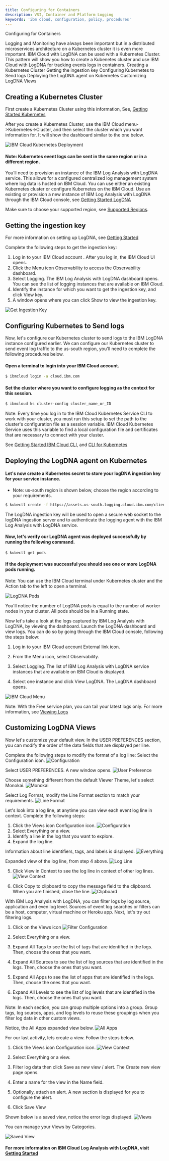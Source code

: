 ```yaml
---
title: Configuring for Containers
description: VSI, Container and Platform Logging
keywords: 'ibm cloud, configuration, policy, procedures'
---
```


<PageDescription>


Configuring for Containers

</PageDescription>
Logging and Monitoring have always been important but in a distributed microservices architecture on a Kubernetes cluster it is even more important. IBM Cloud with LogDNA can be used with a Kubernetes Cluster. This pattern will show you how to create a Kubenetes cluster and use IBM Cloud with LogDNA for tracking events logs in containers. 

<AnchorLinks small>
  <AnchorLink>Creating a Kubernetes Cluster</AnchorLink>
  <AnchorLink>Getting the ingestion key</AnchorLink>
  <AnchorLink>Configuring Kubernetes to Send logs</AnchorLink>
  <AnchorLink>Deploying the LogDNA agent on Kubernetes</AnchorLink>
  <AnchorLink>Customizing LogDNA Views</AnchorLink>
</AnchorLinks>

## Creating a Kubernetes Cluster

First create a Kubernetes Cluster using this information, See, 
[Getting Started Kubernetes](https://cloud.ibm.com/docs/containers?topic=containers-getting-started)


After you create a Kubernetes Cluster, use the IBM Cloud menu->Kubernetes->Cluster, and then select the cluster which you want information for. It will show the dashboard similar to the one below.

![IBM Cloud Kubernetes Deployment](./images/configuredcluster.png "IBM Cloud Kubernetes")
#### Note: Kubernetes event logs can be sent in the same region or in a different region.

You’ll need to provision an instance of the IBM Log Analysis with LogDNA service. This allows for a configured centralized log management system where log data is hosted on IBM Cloud. You can use either an existing Kubernetes cluster or configure Kubernetes on the IBM Cloud.
Use an existing or provision a new instance of IBM Log Analysis with LogDNA through the IBM Cloud console, see [Getting Started LogDNA](https://cloud.ibm.com/docs/Log-Analysis-with-LogDNA?topic=LogDNA-getting-started)

Make sure to choose your supported region, see [Supported Regions](https://cloud.ibm.com/docs/Log-Analysis-with-LogDNA?topic=LogDNA-regions). 


## Getting the ingestion key
For more information on setting up LogDNA, see [Getting Started](https://cloud.ibm.com/docs/Log-Analysis-with-LogDNA?topic=LogDNA-getting-started#getting-started_prereqs)

Complete the following steps to get the ingestion key:
1.	Log in to your IBM Cloud account  .
After you log in, the IBM Cloud UI opens.
2.	Click the Menu icon Observability to access the Observability dashboard.
3.	Select Logging. The IBM Log Analysis with LogDNA dashboard opens. You can see the list of logging instances that are available on IBM Cloud.
4.	Identify the instance for which you want to get the ingestion key, and click View key.
5.	A window opens where you can click Show to view the ingestion key.

![Get Ingestion Key](./images/ingestionkey.png "IBM LogDNA Ingestion Key")

## Configuring Kubernetes to Send logs

Now, let's configure our Kubernetes cluster to send logs to the IBM LogDNA instance configured earlier. We can configure our Kubernetes cluster to send event log traffic to the us-south region, you'll need to complete the following procedures below.

#### Open a terminal to login into your IBM Cloud account.
```bash
$ ibmcloud login -a cloud.ibm.com
```

#### Set the cluster where you want to configure logging as the context for this session.
```bash
$ ibmcloud ks cluster-config cluster_name_or_ID
```
<InlineNotification>

Note: Every time you log in to the IBM Cloud Kubernetes Service CLI to work with your cluster, you must run this setup to set the path to the cluster's configuration file as a session variable. IBM Cloud Kubernetes Service uses this variable to find a local configuration file and certificates that are necessary to connect with your cluster.

See [Getting Started IBM Cloud CLI](https://cloud.ibm.com/docs/cli?topic=cloud-cli-getting-started), and [CLI for Kubernetes](https://cloud.ibm.com/docs/containers?topic=containers-cs_cli_install)

</InlineNotification>

## Deploying the LogDNA agent on Kubernetes

#### Let's now create a Kubernetes secret to store your logDNA ingestion key for your service instance. 
* Note: us-south region is shown below, choose the region according to your requirements. 

```bash
$ kubectl create -f https://assets.us-south.logging.cloud.ibm.com/clients/logdna-agent-ds.yaml
```
The LogDNA ingestion key will be used to open a secure web socket to the logDNA ingestion server and to authenticate the logging agent with the IBM Log Analysis with LogDNA service.

#### Now, let's verify our LogDNA agent was deployed successfully by running the following command. 
```bash
$ kubectl get pods
```
#### If the deployment was successful you should see one or more LogDNA pods running. 

<InlineNotification>

Note: You can use the IBM Cloud terminal under Kubernetes cluster and the Action tab to the left to open a terminal.  

</InlineNotification>

![LogDNA Pods](./images/logdnarunning.png " LogDNA Pods Running")

You'll notice the number of LogDNA pods is equal to the number of worker nodes in your cluster. All pods should be in a Running state.

Now let's take a look at the logs captured by IBM Log Analysis with LogDNA, by viewing the dashboard. Launch the LogDNA dashboard and view logs.
You can do so by going through the IBM Cloud console, following the steps below:

1. Log in to your IBM Cloud account External link icon.

2. From the Menu icon, select Observability.

3. Select Logging. The list of IBM Log Analysis with LogDNA service instances that are available on IBM Cloud is displayed.

4. Select one instance and click View LogDNA. The LogDNA dashboard opens.

![IBM Cloud Menu](./images/observability.png "Observability")



<InlineNotification> 

Note: With the Free service plan, you can tail your latest logs only. For more information, see [Viewing Logs](https://cloud.ibm.com/docs/Log-Analysis-with-LogDNA?topic=LogDNA-view_logs#view_logs)

</InlineNotification>

## Customizing LogDNA Views

Now let's customize your default view.
In the USER PREFERENCES section, you can modify the order of the data fields that are displayed per line.

Complete the following steps to modify the format of a log line:
Select the Configuration icon. ![Configuration](./images/configicon.png "Configuration Icon")

Select USER PREFERENCES. A new window opens.
![User Preference](./images/userpreference.png "Configure Preference")


Choose something different from the default Viewer Theme, let's select Monokai.
![Monokai](./images/userpreference2.png "Select Monokai")

Select Log Format, modify the Line Format section to match your requirements.
![Line Format](./images/lineformat.png "Format Line")

Let's look into a log line, at anytime you can view each event log line in context. 
Complete the following steps:
1. Click the Views icon Configuration icon. ![Configuration](./images/views.png "Configuration View")
2. Select Everything or a view.
3. Identify a line in the log that you want to explore.
4. Expand the log line.

Information about line identifiers, tags, and labels is displayed.
![Everything](./images/everythingview.png " Everything View")

Expanded view of the log line, from step 4 above. 
![Log Line](./images/lineview.png " Log Line View")

5. Click View in Context to see the log line in context of other log lines.
![View Context](./images/viewincontext.png "View Context")

6. Click Copy to clipboard to copy the message field to the clipboard. When you are finished, close the line. 
![Clipboard](./images/clipboard.png "View Context")

With IBM Log Analysis with LogDNA, you can filter logs by log source, application and even log level. Sources of event log searches or filters can be a host, computer, virtual machine or Heroku app. Next, let's try out filtering logs.

1. Click on the Views icon
![Filter Configuration](./images/views.png "Filters")

2. Select Everything or a view.
3. Expand All Tags to see the list of tags that are identified in the logs. Then, choose the ones that you want.
4. Expand All Sources to see the list of log sources that are identified in the logs. Then, choose the ones that you want.
5. Expand All Apps to see the list of apps that are identified in the logs. Then, choose the ones that you want.
6. Expand All Levels to see the list of log levels that are identified in the logs. Then, choose the ones that you want.
<InlineNotification>
Note: In each section, you can group multiple options into a group. Group tags, log sources, apps, and log levels to reuse these groupings when you filter log data in other custom views.
</InlineNotification>

Notice, the All Apps expanded view below.
![All Apps](./images/expandedapps.png "Expanded Apps View")

For our last activity, lets create a view. Follow the steps below. 

1. Click the Views icon Configuration icon. ![View Context](./images/views.png "Filters")
2. Select Everything or a view.
3. Filter log data then click Save as new view / alert.
 The Create new view page opens.

4. Enter a name for the view in the Name field.

5. Optionally, attach an alert. A new section is displayed for you to configure the alert.

6. Click Save View

Shown below is a saved view, notice the error logs displayed.
![Views](./images/customview.png "Configure a View")

You can manage your Views by Categories.

![Saved View](./images/managingviews.png "Saved View")

#### For more information on IBM Cloud Log Analysis with LogDNA, visit [Getting Started](https://cloud.ibm.com/docs/Log-Analysis-with-LogDNA?topic=LogDNA-getting-started)